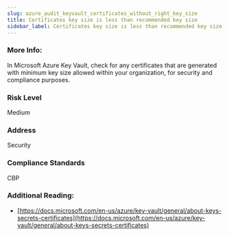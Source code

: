 ```yaml
---
slug: azure_audit_keyvault_certificates_without_right_key_size
title: Certificates key size is less than recommended key size
sidebar_label: Certificates key size is less than recommended key size
---
```


### More Info:

In Microsoft Azure Key Vault, check for any certificates that are generated with minimum key size allowed within your organization, for security and compliance purposes.

### Risk Level

Medium

### Address

Security

### Compliance Standards

CBP

### Additional Reading:

- [https://docs.microsoft.com/en-us/azure/key-vault/general/about-keys-secrets-certificates](https://docs.microsoft.com/en-us/azure/key-vault/general/about-keys-secrets-certificates) 

